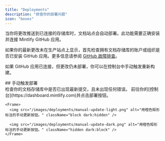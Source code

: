 ```yaml
---
title: "Deployments"
description: "排查你的部署问题"
icon: "boxes"
---
```


当你将更改推送到已连接的存储库时，文档站点会自动部署。此功能需要正确安装并连接 Mintlify GitHub 应用。

如果你的最新更改未在生产站点上显示，首先检查拥有文档存储库的账户或组织是否已安装 GitHub 应用。更多信息请参阅 [GitHub 故障排查](/zh/settings/github#troubleshooting)。

如果 GitHub 应用已连接，但更改仍未部署，你可以在控制台中手动触发重新构建。

<div id="manually-triggering-a-deployment">
  ## 手动触发部署
</div>

<Steps>
  <Step title="确认你的最新提交已成功。">
    检查你的文档存储库中是否已出现最新提交，且未出现任何错误。
  </Step>

  <Step title="手动触发部署。">
    前往你的[控制台](https://dashboard.mintlify.com)并点击部署按钮。

    <Frame>
      <img src="/images/deployments/manual-update-light.png" alt="用橙色矩形标注的手动更新按钮。" className="block dark:hidden" />

      <img src="/images/deployments/manual-update-dark.png" alt="用橙色矩形标注的手动更新按钮。" className="hidden dark:block" />
    </Frame>
  </Step>
</Steps>
